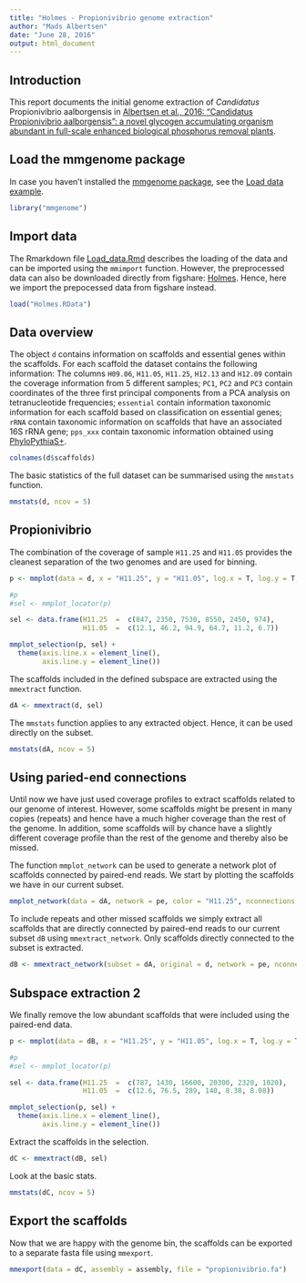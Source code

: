 ```yaml
---
title: "Holmes - Propionivibrio genome extraction"
author: "Mads Albertsen"
date: "June 28, 2016"
output: html_document
---
```


## Introduction
This report documents the initial genome extraction of *Candidatus* Propionivibrio aalborgensis in [Albertsen et al., 2016: “Candidatus Propionivibrio aalborgensis”: a novel glycogen accumulating organism abundant in full-scale enhanced biological phosphorus removal plants](http://journal.frontiersin.org/article/10.3389/fmicb.2016.01033/abstract).

## Load the mmgenome package
In case you haven't installed the [mmgenome package](http://madsalbertsen.github.io/mmgenome/), see the [Load data example](http://madsalbertsen.github.io/mmgenome/Load_data.html).
```r
library("mmgenome")
```

## Import data
The Rmarkdown file [Load_data.Rmd](http://madsalbertsen.github.io/mmgenome/Load_data_Holmes.html) describes the loading of the data and can be imported using the `mmimport` function. However, the preprocessed data can also be downloaded directly from figshare: [Holmes](https://dx.doi.org/10.6084/m9.figshare.3465371.v1). Hence, here we import the prepocessed data from figshare instead.
```r
load("Holmes.RData")
```

## Data overview
The object `d` contains information on scaffolds and essential genes within the scaffolds. For each scaffold the dataset contains the following information: The columns `H09.06`, `H11.05`, `H11.25`, `H12.13` and `H12.09` contain the coverage information from 5 different samples; `PC1`, `PC2` and `PC3` contain coordinates of the three first principal components from a PCA analysis on tetranucleotide frequencies; `essential` contain information taxonomic information for each scaffold based on classification on essential genes; `rRNA` contain taxonomic information on scaffolds that have an associated 16S rRNA gene; `pps_xxx` contain taxonomic information obtained using [PhyloPythiaS+](http://arxiv.org/abs/1406.7123).
```r
colnames(d$scaffolds)
```

The basic statistics of the full dataset can be summarised using the `mmstats` function. 
```r
mmstats(d, ncov = 5)
```

## Propionivibrio
The combination of the coverage of sample `H11.25` and `H11.05` provides the cleanest separation of the two genomes and are used for binning. 
```r
p <- mmplot(data = d, x = "H11.25", y = "H11.05", log.x = T, log.y = T, color = "essential", minlength = 3000)

#p
#sel <- mmplot_locator(p)

sel <- data.frame(H11.25  =  c(847, 2350, 7530, 8550, 2450, 974),
                  H11.05  =  c(12.1, 46.2, 94.9, 64.7, 11.2, 6.7))

mmplot_selection(p, sel) +
  theme(axis.line.x = element_line(), 
        axis.line.y = element_line())
```

The scaffolds included in the defined subspace are extracted using the `mmextract` function. 
```r
dA <- mmextract(d, sel)
```

The `mmstats` function applies to any extracted object. Hence, it can be used directly on the subset.
```r
mmstats(dA, ncov = 5)
```

## Using paried-end connections
Until now we have just used coverage profiles to extract scaffolds related to our genome of interest. However, some scaffolds might be present in many copies (repeats) and hence have a much higher coverage than the rest of the genome. In addition, some scaffolds will by chance have a slightly different coverage profile than the rest of the genome and thereby also be missed.

The function `mmplot_network` can be used to generate a network plot of scaffolds connected by paired-end reads. We start by plotting the scaffolds we have in our current subset.

```r
mmplot_network(data = dA, network = pe, color = "H11.25", nconnections = 10, log.color = T)
```

To include repeats and other missed scaffolds we simply extract all scaffolds that are directly connected by paired-end reads to our current subset `dB` using `mmextract_network`. Only scaffolds directly connected to the subset is extracted. 
```r
dB <- mmextract_network(subset = dA, original = d, network = pe, nconnections = 10, type = "direct")
```

## Subspace extraction 2
We finally remove the low abundant scaffolds that were included using the paired-end data.
```r
p <- mmplot(data = dB, x = "H11.25", y = "H11.05", log.x = T, log.y = T, color = "essential")

#p
#sel <- mmplot_locator(p)

sel <- data.frame(H11.25  =  c(787, 1430, 16600, 20300, 2320, 1020),
                  H11.05  =  c(12.6, 76.5, 289, 140, 8.38, 8.08))

mmplot_selection(p, sel) +
  theme(axis.line.x = element_line(), 
        axis.line.y = element_line())
```

Extract the scaffolds in the selection.
```r
dC <- mmextract(dB, sel)
```

Look at the basic stats.
```r
mmstats(dC, ncov = 5)
```

## Export the scaffolds 
Now that we are happy with the genome bin, the scaffolds can be exported to a separate fasta file using `mmexport`.
```r
mmexport(data = dC, assembly = assembly, file = "propionivibrio.fa")
```